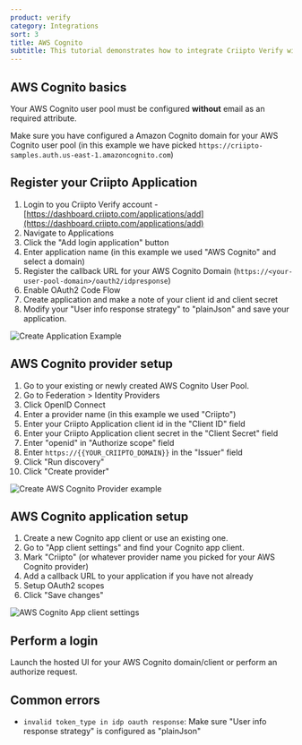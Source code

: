```yaml
---
product: verify
category: Integrations
sort: 3
title: AWS Cognito
subtitle: This tutorial demonstrates how to integrate Criipto Verify with AWS Cognito
---
```


## AWS Cognito basics

Your AWS Cognito user pool must be configured **without** email as an required attribute.

Make sure you have configured a Amazon Cognito domain for your AWS Cognito user pool (in this example we have picked `https://criipto-samples.auth.us-east-1.amazoncognito.com`)

## Register your Criipto Application

1. Login to you Criipto Verify account - [https://dashboard.criipto.com/applications/add](https://dashboard.criipto.com/applications/add)
2. Navigate to Applications
3. Click the "Add login application" button
4. Enter application name (in this example we used "AWS Cognito" and select a domain)
5. Register the callback URL for your AWS Cognito Domain (`https://<your-user-pool-domain>/oauth2/idpresponse`)
6. Enable OAuth2 Code Flow
7. Create application and make a note of your client id and client secret
8. Modify your "User info response strategy" to "plainJson" and save your application.

![Create Application Example](./aws-cognito/create-application.png)

## AWS Cognito provider setup

1. Go to your existing or newly created AWS Cognito User Pool.
2. Go to Federation > Identity Providers
3. Click OpenID Connect
4. Enter a provider name (in this example we used "Criipto")
5. Enter your Criipto Application client id in the "Client ID" field
6. Enter your Criipto Application client secret in the "Client Secret" field
7. Enter "openid" in "Authorize scope" field
8. Enter `https://{{YOUR_CRIIPTO_DOMAIN}}` in the "Issuer" field
9. Click "Run discovery"
10. Click "Create provider"

![Create AWS Cognito Provider example](./aws-cognito/create-cognito-provider.png)

## AWS Cognito application setup

1. Create a new Cognito app client or use an existing one.
2. Go to "App client settings" and find your Cognito app client.
3. Mark "Criipto" (or whatever provider name you picked for your AWS Cognito provider)
4. Add a callback URL to your application if you have not already
5. Setup OAuth2 scopes
6. Click "Save changes"

![AWS Cognito App client settings](./aws-cognito/cognito-app-settings.png)

## Perform a login

Launch the hosted UI for your AWS Cognito domain/client or perform an authorize request.

## Common errors

- `invalid token_type in idp oauth response`: Make sure "User info response strategy" is configured as "plainJson"
